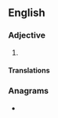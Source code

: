 {{also|seminude}}
==English==

===Adjective===
{{en-adj|-}}

# {{alternative spelling of|en|seminude}}

====Translations====
{{trans-see|seminude}}

===Anagrams===
* {{anagrams|en|a=deeimnsu|eumenids}}